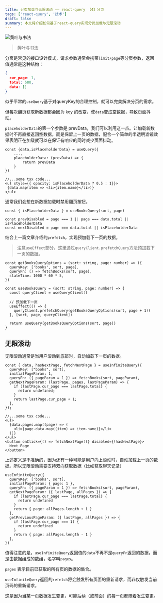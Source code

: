 ```yaml
---
title: 分页加载与无限滚动 —— react-query 【4】分页
tags: ['react-query', '技术']
draft: false
summary: 本文将介绍如何基于react-query实现分页加载与无限滚动
---
```


![黄叶与书法](https://phzdoc.oss-cn-beijing.aliyuncs.com/uPic/Snipaste_2025-03-19_10-04-47.png)

> 黄叶与书法

分页是常见的接口设计模式，请求参数通常会携带`limit/page`等分页参数，返回值通常是这种结构：

```JSON
{
  cur_page: 1,
  total: 500,
  data: []
}
```

似乎平常的`useQuery`基于对queryKey的合理控制，就可以完美解决分页的需求。

但每次翻页获取新数据都会因为 key 的改变，使`data`变成空数据，导致页面抖动。

`placeholderData`的第一个参数是 prevData，我们可以利用这一点。让加载新数据时不再直接返回空数据，而是保留上一页的数据，配合一个简单的半透明滤镜效果表明正在加载就可以在保证有响应的同时减少页面抖动。

```tsx
const {data,isPlaceholderData} = useQuery({
	...,
	placeholderData: (prevData) => {
		return prevData
	}
})

//...some tsx code...
<ul style={{ opacity: isPlaceholderData ? 0.5 : 1}}>
 {data.map(item => <li>{item.name}</li>)}
</ul>
```

通常我们会想在新数据加载时禁用翻页按钮。

```tsx
const { isPlaceholderData } = useBooksQuery(sort, page)

const prevDisabled = page === 1 || page === data.total || isPlaceholderData
const nextDisabled = page === data.total || isPlaceholderData
```

结合上一篇文章介绍的`prefetch`，实现预加载下一页的数据。

> 注意`useEffect`部分，这里通过`queryClient.prefetchQuery`方法预加载下一页的数据。

```tsx
const getBooksQueryOptions = (sort: string, page: number) => ({
  queryKey: ['books', sort, page],
  queryFn: () => fetchBooks(sort, page),
  staleTime: 1000 * 60 * 5,
})

const useBooksQuery = (sort: string, page: number) => {
  const queryClient = useQueryClient()

  // 预加载下一页
  useEffect(() => {
    queryClient.prefetchQuery(getBooksQueryOptions(sort, page + 1))
  }, [sort, page, queryClient])

  return useQuery(getBooksQueryOptions(sort, page))
}
```

## 无限滚动

无限滚动通常是当用户滚动到底部时，自动加载下一页的数据。

```tsx
const { data, hasNextPage, fetchNextPage } = useInfiniteQuery({
  queryKey: ["books", sort],
  initialPageParam: 1,
  queryFn: ({ pageParam = 1 }) => fetchBooks(sort, pageParam),
  getNextPageParam: (lastPage, pages, lastPageParam) => {
    if (lastPage.cur_page === lastPage.total) {
      return undefined;
    }
    return lastPage.cur_page + 1;
  },
});

//...some tsx code...
<ul>
  {data.pages.map((page) => (
    <li>{page.data.map((item) => item.name)}</li>
  ))}
</ul>
<button onClick={() => fetchNextPage()} disabled={!hasNextPage}>
  Next Page
</button>
```

上述定义是不准确的，因为还有一种可能是用户向上滚动时，自动加载上一页的数据。所以无限滚动需要支持双向获取数据（比如获取聊天记录）

```tsx
useInfiniteQuery({
  queryKey: ['books', sort],
  initialPageParam: { page: 1 },
  queryFn: ({ pageParam = 1 }) => fetchBooks(sort, pageParam),
  getNextPageParam: ({ lastPage, allPages }) => {
    if (lastPage.cur_page === lastPage.total) {
      return undefined
    }
    return { page: allPages.length + 1 }
  },
  getPreviousPageParam: ({ lastPage, allPages }) => {
    if (lastPage.cur_page === 1) {
      return undefined
    }
    return { page: allPages.length - 1 }
  },
})
```

值得注意的是，`useInfiniteQuery`返回值的`data`不再不是`queryFn`返回的数据，而是由数据组成的数组，名字叫`pages`。

`pages` 表示目前已获取的所有页的数据的集合。

`useInfiniteQuery`返回的`refetch`将会触发所有页面的重新请求，而非仅触发当前页码的重新请求。

这是因为当某一页数据发生变更，可能后续（或前面）的每一页都随着发生变更。
